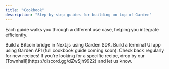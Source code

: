 ```yaml
---
title: "Cookbook"
description: "Step-by-step guides for building on top of Garden"
---
```


Each guide walks you through a different use case, helping you integrate efficiently.

<CardGroup cols={2}>
    <Card title="Bridge (using Garden SDK)" href="/developers/guides/sdk" icon="link">
        Build a Bitcoin bridge in Next.js using Garden SDK.
    </Card>
    <Card title="Integrate (using Garden API)" icon="terminal">
        Build a terminal UI app using Garden API (full cookbook guide coming soon).
    </Card>
</CardGroup>

<Note>
    Check back regularly for new recipes! If you're looking for a specific recipe, drop by our [Townhall](https://discord.gg/dZwSjh9922) and let us know.
</Note>
